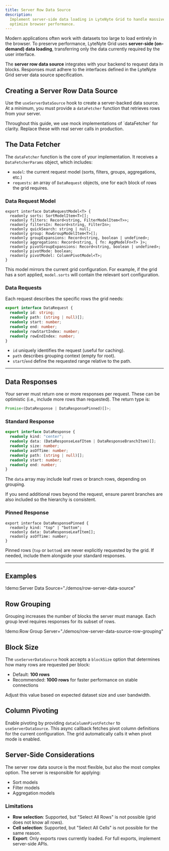 ```yaml
---
title: Server Row Data Source
description:
  Implement server-side data loading in LyteNyte Grid to handle massive datasets efficiently and
  optimize browser performance.
---
```


Modern applications often work with datasets too large to load entirely in the browser. To preserve
performance, LyteNyte Grid uses **server-side (on-demand) data loading**, transferring only the
data currently required by the user interface.

The **server row data source** integrates with your backend to request data in blocks. Responses must
adhere to the interfaces defined in the LyteNyte Grid server data source specification.

## Creating a Server Row Data Source

Use the `useServerDataSource` hook to create a server-backed data source. At a minimum, you must
provide a `dataFetcher` function that retrieves rows from your server.

<Callout>
  Throughout this guide, we use mock implementations of `dataFetcher` for clarity. Replace these
  with real server calls in production.
</Callout>

## The Data Fetcher

The `dataFetcher` function is the core of your implementation. It receives a
`DataFetcherParams` object, which includes:

- `model`: the current request model (sorts, filters, groups, aggregations, etc.)
- `requests`: an array of `DataRequest` objects, one for each block of rows the grid requires.

### Data Request Model

```tsx
export interface DataRequestModel<T> {
  readonly sorts: SortModelItem<T>[];
  readonly filters: Record<string, FilterModelItem<T>>;
  readonly filtersIn: Record<string, FilterIn>;
  readonly quickSearch: string | null;
  readonly group: RowGroupModelItem<T>[];
  readonly groupExpansions: Record<string, boolean | undefined>;
  readonly aggregations: Record<string, { fn: AggModelFn<T> }>;
  readonly pivotGroupExpansions: Record<string, boolean | undefined>;
  readonly pivotMode: boolean;
  readonly pivotModel: ColumnPivotModel<T>;
}
```

This model mirrors the current grid configuration. For example, if the grid has a sort applied,
`model.sorts` will contain the relevant sort configuration.

### Data Requests

Each request describes the specific rows the grid needs:

```ts
export interface DataRequest {
  readonly id: string;
  readonly path: (string | null)[];
  readonly start: number;
  readonly end: number;
  readonly rowStartIndex: number;
  readonly rowEndIndex: number;
}
```

- `id` uniquely identifies the request (useful for caching).
- `path` describes grouping context (empty for root).
- `start`/`end` define the requested range relative to the path.

---

## Data Responses

Your server must return one or more responses per request. These can be optimistic (i.e., include
more rows than requested). The return type is:

```ts
Promise<(DataResponse | DataResponsePinned)[]>;
```

### Standard Response

```ts
export interface DataResponse {
  readonly kind: "center";
  readonly data: (DataResponseLeafItem | DataResponseBranchItem)[];
  readonly size: number;
  readonly asOfTime: number;
  readonly path: (string | null)[];
  readonly start: number;
  readonly end: number;
}
```

The `data` array may include leaf rows or branch rows, depending on grouping.

<Callout>
  If you send additional rows beyond the request, ensure parent branches are also included so the
  hierarchy is consistent.
</Callout>

### Pinned Response

```tsx
export interface DataResponsePinned {
  readonly kind: "top" | "bottom";
  readonly data: DataResponseLeafItem[];
  readonly asOfTime: number;
}
```

Pinned rows (`top` or `bottom`) are never explicitly requested by the grid. If needed, include them
alongside your standard responses.

---

## Examples

!demo:Server Data Source="./demos/row-server-data-source"

## Row Grouping

Grouping increases the number of blocks the server must manage. Each group level requires responses
for its subset of rows.

!demo:Row Group Server="./demos/row-server-data-source-row-grouping"

## Block Size

The `useServerDataSource` hook accepts a `blockSize` option that determines how many rows are
requested per block:

- Default: **100 rows**
- Recommended: **1000 rows** for faster performance on stable connections

Adjust this value based on expected dataset size and user bandwidth.

## Column Pivoting

Enable pivoting by providing `dataColumnPivotFetcher` to `useServerDataSource`. This async callback
fetches pivot column definitions for the current configuration. The grid automatically calls it when
pivot mode is enabled.

## Server-Side Considerations

The server row data source is the most flexible, but also the most complex option. The server is
responsible for applying:

- Sort models
- Filter models
- Aggregation models

### Limitations

- **Row selection**: Supported, but "Select All Rows" is not possible (grid does not know all rows).
- **Cell selection**: Supported, but "Select All Cells" is not possible for the same reason.
- **Export**: Only exports rows currently loaded. For full exports, implement server-side APIs.
